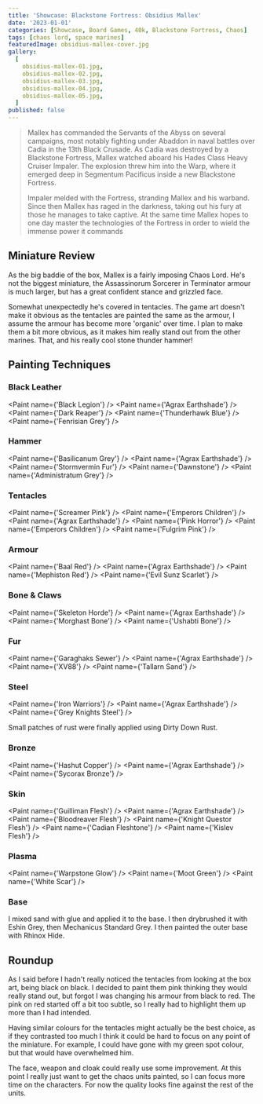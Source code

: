 ```yaml
---
title: 'Showcase: Blackstone Fortress: Obsidius Mallex'
date: '2023-01-01'
categories: [Showcase, Board Games, 40k, Blackstone Fortress, Chaos]
tags: [chaos lord, space marines]
featuredImage: obsidius-mallex-cover.jpg
gallery:
  [
    obsidius-mallex-01.jpg,
    obsidius-mallex-02.jpg,
    obsidius-mallex-03.jpg,
    obsidius-mallex-04.jpg,
    obsidius-mallex-05.jpg,
  ]
published: false
---
```


> Mallex has commanded the Servants of the Abyss on several campaigns, most notably fighting under Abaddon in naval
> battles over Cadia in the 13th Black Crusade. As Cadia was destroyed by a Blackstone Fortress, Mallex watched aboard
> his Hades Class Heavy Cruiser Impaler. The explosion threw him into the Warp, where it emerged deep in Segmentum
> Pacificus inside a new Blackstone Fortress.
>
> Impaler melded with the Fortress, stranding Mallex and his warband. Since then Mallex has raged in the darkness,
> taking out his fury at those he manages to take captive. At the same time Mallex hopes to one day master the
> technologies of the Fortress in order to wield the immense power it commands

## Miniature Review

As the big baddie of the box, Mallex is a fairly imposing Chaos Lord. He's not the biggest miniature, the Assassinorum
Sorcerer in Terminator armour is much larger, but has a great confident stance and grizzled face.

Somewhat unexpectedly he's covered in tentacles. The game art doesn't make it obvious as the tentacles are painted the
same as the armour, I assume the armour has become more 'organic' over time. I plan to make them a bit more obvious, as
it makes him really stand out from the other marines. That, and his really cool stone thunder hammer!

## Painting Techniques

### Black Leather
<Paint name={'Black Legion'} />
<Paint name={'Agrax Earthshade'} />
<Paint name={'Dark Reaper'} />
<Paint name={'Thunderhawk Blue'} />
<Paint name={'Fenrisian Grey'} />

### Hammer
<Paint name={'Basilicanum Grey'} />
<Paint name={'Agrax Earthshade'} />
<Paint name={'Stormvermin Fur'} />
<Paint name={'Dawnstone'} />
<Paint name={'Administratum Grey'} />

### Tentacles
<Paint name={'Screamer Pink'} />
<Paint name={'Emperors Children'} />
<Paint name={'Agrax Earthshade'} />
<Paint name={'Pink Horror'} />
<Paint name={'Emperors Children'} />
<Paint name={'Fulgrim Pink'} />

### Armour
<Paint name={'Baal Red'} />
<Paint name={'Agrax Earthshade'} />
<Paint name={'Mephiston Red'} />
<Paint name={'Evil Sunz Scarlet'} />

### Bone & Claws
<Paint name={'Skeleton Horde'} />
<Paint name={'Agrax Earthshade'} />
<Paint name={'Morghast Bone'} />
<Paint name={'Ushabti Bone'} />

### Fur
<Paint name={'Garaghaks Sewer'} />
<Paint name={'Agrax Earthshade'} />
<Paint name={'XV88'} />
<Paint name={'Tallarn Sand'} />

### Steel
<Paint name={'Iron Warriors'} />
<Paint name={'Agrax Earthshade'} />
<Paint name={'Grey Knights Steel'} />

Small patches of rust were finally applied using Dirty Down Rust.

### Bronze
<Paint name={'Hashut Copper'} />
<Paint name={'Agrax Earthshade'} />
<Paint name={'Sycorax Bronze'} />

### Skin
<Paint name={'Guilliman Flesh'} />
<Paint name={'Agrax Earthshade'} />
<Paint name={'Bloodreaver Flesh'} />
<Paint name={'Knight Questor Flesh'} />
<Paint name={'Cadian Fleshtone'} />
<Paint name={'Kislev Flesh'} />

### Plasma
<Paint name={'Warpstone Glow'} />
<Paint name={'Moot Green'} />
<Paint name={'White Scar'} />

### Base

I mixed sand with glue and applied it to the base. I then drybrushed it with Eshin Grey, then Mechanicus Standard Grey.
I then painted the outer base with Rhinox Hide.

## Roundup

As I said before I hadn't really noticed the tentacles from looking at the box art, being black on black. I decided to
paint them pink thinking they would really stand out, but forgot I was changing his armour from black to red. The pink
on red started off a bit too subtle, so I really had to highlight them up more than I had intended.

Having similar colours for the tentacles might actually be the best choice, as if they contrasted too much I think it
could be hard to focus on any point of the miniature. For example, I could have gone with my green spot colour, but that
would have overwhelmed him.

The face, weapon and cloak could really use some improvement. At this point I really just want to get the chaos units
painted, so I can focus more time on the characters. For now the quality looks fine against the rest of the units.